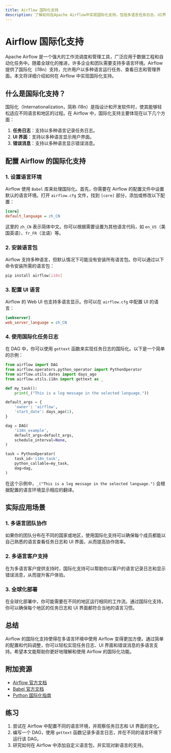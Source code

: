 ```yaml
---
title: Airflow 国际化支持
description: 了解如何在Apache Airflow中实现国际化支持，包括多语言任务日志、UI界面和错误消息的处理。
---
```


# Airflow 国际化支持

Apache Airflow 是一个强大的工作流调度和管理工具，广泛应用于数据工程和自动化任务中。随着全球化的推进，许多企业和团队需要支持多语言环境。Airflow 提供了国际化（i18n）支持，允许用户以多种语言运行任务、查看日志和管理界面。本文将详细介绍如何在 Airflow 中实现国际化支持。

## 什么是国际化支持？

国际化（Internationalization，简称 i18n）是指设计和开发软件时，使其能够轻松适应不同语言和地区的过程。在 Airflow 中，国际化支持主要体现在以下几个方面：

1. **任务日志**：支持以多种语言记录任务日志。
2. **UI 界面**：支持以多种语言显示用户界面。
3. **错误消息**：支持以多种语言显示错误消息。

## 配置 Airflow 的国际化支持

### 1. 设置语言环境

Airflow 使用 `Babel` 库来处理国际化。首先，你需要在 Airflow 的配置文件中设置默认的语言环境。打开 `airflow.cfg` 文件，找到 `[core]` 部分，添加或修改以下配置：

```ini
[core]
default_language = zh_CN
```

这里的 `zh_CN` 表示简体中文。你可以根据需要设置为其他语言代码，如 `en_US`（美国英语）、`fr_FR`（法语）等。

### 2. 安装语言包

Airflow 支持多种语言，但默认情况下可能没有安装所有语言包。你可以通过以下命令安装所需的语言包：

```bash
pip install airflow[i18n]
```

### 3. 配置 UI 语言

Airflow 的 Web UI 也支持多语言显示。你可以在 `airflow.cfg` 中配置 UI 的语言：

```ini
[webserver]
web_server_language = zh_CN
```

### 4. 使用国际化任务日志

在 DAG 中，你可以使用 `gettext` 函数来实现任务日志的国际化。以下是一个简单的示例：

```python
from airflow import DAG
from airflow.operators.python_operator import PythonOperator
from airflow.utils.dates import days_ago
from airflow.utils.i18n import gettext as _

def my_task():
    print(_("This is a log message in the selected language."))

default_args = {
    'owner': 'airflow',
    'start_date': days_ago(1),
}

dag = DAG(
    'i18n_example',
    default_args=default_args,
    schedule_interval=None,
)

task = PythonOperator(
    task_id='i18n_task',
    python_callable=my_task,
    dag=dag,
)
```

在这个示例中，`_("This is a log message in the selected language.")` 会根据配置的语言环境显示相应的翻译。

## 实际应用场景

### 1. 多语言团队协作

如果你的团队分布在不同的国家或地区，使用国际化支持可以确保每个成员都能以自己熟悉的语言查看任务日志和 UI 界面，从而提高协作效率。

### 2. 多语言客户支持

在为多语言客户提供支持时，国际化支持可以帮助你以客户的语言记录日志和显示错误消息，从而提升客户体验。

### 3. 全球化部署

在全球化部署中，你可能需要在不同的地区运行相同的工作流。通过国际化支持，你可以确保每个地区的任务日志和 UI 界面都符合当地的语言习惯。

## 总结

Airflow 的国际化支持使得在多语言环境中使用 Airflow 变得更加方便。通过简单的配置和代码调整，你可以轻松实现任务日志、UI 界面和错误消息的多语言支持。希望本文能帮助你更好地理解和使用 Airflow 的国际化功能。

## 附加资源

- [Airflow 官方文档](https://airflow.apache.org/docs/)
- [Babel 官方文档](https://babel.pocoo.org/en/latest/)
- [Python 国际化指南](https://docs.python.org/3/library/gettext.html)

## 练习

1. 尝试在 Airflow 中配置不同的语言环境，并观察任务日志和 UI 界面的变化。
2. 编写一个 DAG，使用 `gettext` 函数记录多语言日志，并在不同的语言环境下运行该 DAG。
3. 研究如何在 Airflow 中添加自定义语言包，并实现对新语言的支持。
